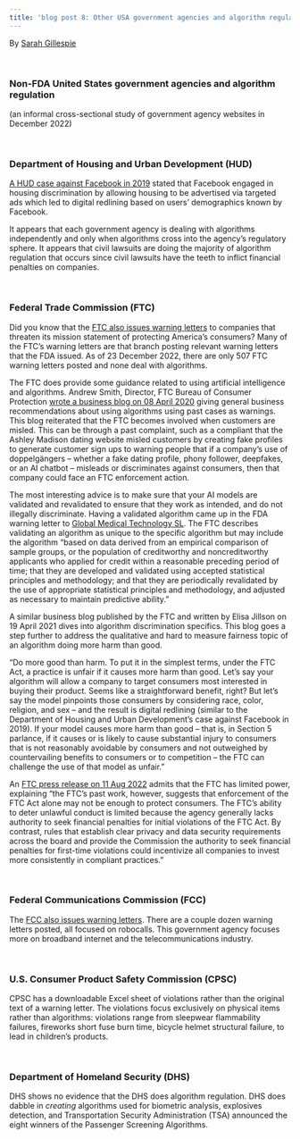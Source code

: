 ```yaml
---
title: 'blog post 8: Other USA government agencies and algorithm regulation'
---
```

By [Sarah Gillespie](https://www.linkedin.com/in/sarahg4567/)  
 
 <br> 
 
### Non-FDA United States government agencies and algorithm regulation
(an informal cross-sectional study of government agency websites in December 2022)  

<br> 

### Department of Housing and Urban Development (HUD)
[A HUD case against Facebook in 2019](https://www.hud.gov/sites/dfiles/Main/documents/HUD_v_Facebook.pdf) stated that Facebook engaged in housing discrimination by allowing housing to be advertised via targeted ads which led to digital redlining based on users’ demographics known by Facebook.

It appears that each government agency is dealing with algorithms independently and only when algorithms cross into the agency’s regulatory sphere. It appears that civil lawsuits are doing the majority of algorithm regulation that occurs since civil lawsuits have the teeth to inflict financial penalties on companies.  

<br> 

### Federal Trade Commission (FTC)
Did you know that the [FTC also issues warning letters](https://www.ftc.gov/legal-library/browse/warning-letters) to companies that threaten its mission statement of protecting America’s consumers? Many of the FTC’s warning letters are that branch posting relevant warning letters that the FDA issued. As of 23 December 2022, there are only 507 FTC warning letters posted and none deal with algorithms.

The FTC does provide some guidance related to using artificial intelligence and algorithms. Andrew Smith, Director, FTC Bureau of Consumer Protection [wrote a business blog on 08 April 2020](https://www.ftc.gov/business-guidance/blog/2020/04/using-artificial-intelligence-and-algorithms) giving general business recommendations about using algorithms using past cases as warnings. This blog reiterated that the FTC becomes involved when customers are misled. This can be through a past complaint, such as a compliant that the Ashley Madison dating website misled customers by creating fake profiles to generate customer sign ups to warning people that if a company’s use of doppelgängers – whether a fake dating profile, phony follower, deepfakes, or an AI chatbot – misleads or discriminates against consumers, then that company could face an FTC enforcement action.

The most interesting advice is to make sure that your AI models are validated and revalidated to ensure that they work as intended, and do not illegally discriminate. Having a validated algorithm came up in the FDA warning letter to [Global Medical Technology SL](https://www.fda.gov/inspections-compliance-enforcement-and-criminal-investigations/warning-letters/global-medical-technology-sl-598226-12202019). The FTC describes validating an algorithm as unique to the specific algorithm but may include the algorithm “based on data derived from an empirical comparison of sample groups, or the population of creditworthy and noncreditworthy applicants who applied for credit within a reasonable preceding period of time; that they are developed and validated using accepted statistical principles and methodology; and that they are periodically revalidated by the use of appropriate statistical principles and methodology, and adjusted as necessary to maintain predictive ability.”

A similar business blog published by the FTC and written by Elisa Jillson on 19 April 2021 dives into algorithm discrimination specifics. This blog goes a step further to address the qualitative and hard to measure fairness topic of an algorithm doing more harm than good.

“Do more good than harm. To put it in the simplest terms, under the FTC Act, a practice is unfair if it causes more harm than good. Let’s say your algorithm will allow a company to target consumers most interested in buying their product. Seems like a straightforward benefit, right? But let’s say the model pinpoints those consumers by considering race, color, religion, and sex – and the result is digital redlining (similar to the Department of Housing and Urban Development’s case against Facebook in 2019). If your model causes more harm than good – that is, in Section 5 parlance, if it causes or is likely to cause substantial injury to consumers that is not reasonably avoidable by consumers and not outweighed by countervailing benefits to consumers or to competition – the FTC can challenge the use of that model as unfair.”

An [FTC press release on 11 Aug 2022](https://www.ftc.gov/news-events/news/press-releases/2022/08/ftc-explores-rules-cracking-down-commercial-surveillance-lax-data-security-practices) admits that the FTC has limited power, explaining “the FTC’s past work, however, suggests that enforcement of the FTC Act alone may not be enough to protect consumers. The FTC’s ability to deter unlawful conduct is limited because the agency generally lacks authority to seek financial penalties for initial violations of the FTC Act. By contrast, rules that establish clear privacy and data security requirements across the board and provide the Commission the authority to seek financial penalties for first-time violations could incentivize all companies to invest more consistently in compliant practices.”  

<br> 

### Federal Communications Commission (FCC)

The [FCC also issues warning letters](https://www.fcc.gov/tags/warning-letter).
There are a couple dozen warning letters posted, all focused on robocalls. This government agency focuses more on broadband internet and the telecommunications industry.  

<br> 

### U.S. Consumer Product Safety Commission (CPSC)
CPSC has a downloadable Excel sheet of violations rather than the original text of a warning letter. The violations focus exclusively on physical items rather than algorithms: violations range from sleepwear flammability failures, fireworks short fuse burn time, bicycle helmet structural failure, to lead in children’s products.  

<br> 

### Department of Homeland Security (DHS) 
DHS shows no evidence that the DHS does algorithm regulation. DHS does dabble in *creating* algorithms used for biometric analysis, explosives detection, and Transportation Security Administration (TSA) announced the eight winners of the Passenger Screening Algorithms.  
